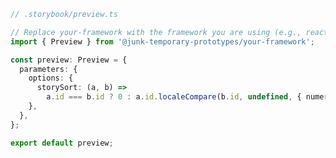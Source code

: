 ```ts
// .storybook/preview.ts

// Replace your-framework with the framework you are using (e.g., react, vue3)
import { Preview } from '@junk-temporary-prototypes/your-framework';

const preview: Preview = {
  parameters: {
    options: {
      storySort: (a, b) =>
        a.id === b.id ? 0 : a.id.localeCompare(b.id, undefined, { numeric: true }),
    },
  },
};

export default preview;
```
